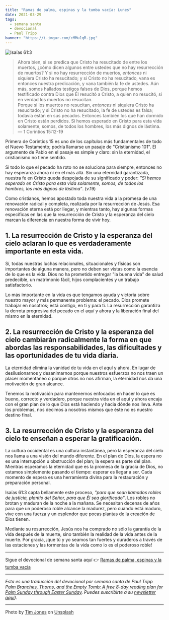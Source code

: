 ```yaml
---
title: "Ramas de palma, espinas y la tumba vacía: Lunes"
date: 2021-03-29
tags:
  - semana santa
  - devocional
  - Paul Tripp
banner: "https://i.imgur.com/cMMu1qR.jpg"
---
```



![Isaías 61:3](https://i.imgur.com/cMMu1qR.jpg)

> Ahora bien, si se predica que Cristo ha resucitado de entre los muertos, ¿cómo dicen algunos entre ustedes que no hay resurrección de muertos? Y si no hay resurrección de muertos, _entonces_ ni siquiera Cristo ha resucitado; y si Cristo no ha resucitado, vana es entonces nuestra predicación, y vana también la fe de ustedes. Aún más, somos hallados testigos falsos de Dios, porque hemos testificado contra Dios que Él resucitó a Cristo, a quien no resucitó, si en verdad los muertos no resucitan. <br />
> Porque si los muertos no resucitan, _entonces_ ni siquiera Cristo ha resucitado; y si Cristo no ha resucitado, la fe de ustedes es falsa; todavía están en sus pecados. Entonces también los que han dormido en Cristo están perdidos. Si hemos esperado en Cristo para esta vida solamente, somos, de todos los hombres, los más dignos de lástima.<br />
> — 1 Corintios 15:12-19

Primera de Corintios 15 es uno de los capítulos más fundamentales de todo el Nuevo Testamento; podría llamarse un pasaje de "Cristianismo 101". El argumento de Pablo en el pasaje es simple y claro: sin la eternidad, el cristianismo no tiene sentido.

Si todo lo que el pecado ha roto no se soluciona para siempre, entonces no hay esperanza ahora ni en el más allá. Sin una eternidad garantizada, nuestra fe en Cristo queda despojada de su significado y poder: _”Si hemos esperado en Cristo para esta vida solamente, somos, de todos los hombres, los más dignos de lástima”_. (v.19)

Como cristianos, hemos apostado toda nuestra vida a la promesa de una renovación radical y completa, realizada por la resurrección de Jesús. Esa renovación eterna está por llegar, y mientras tanto, hay algunas formas específicas en las que la resurrección de Cristo y la esperanza del cielo marcan la diferencia en nuestra forma de vivir hoy.

## 1. La resurrección de Cristo y la esperanza del cielo aclaran lo que es verdaderamente importante en esta vida.

Sí, todas nuestras luchas relacionales, situacionales y físicas son importantes de alguna manera, pero no deben ser vistas como la esencia de lo que es la vida. Dios no ha prometido entregar "la buena vida" de salud predecible, un matrimonio fácil, hijos complacientes y un trabajo satisfactorio.

Lo más importante en la vida es que tengamos ayuda y victoria sobre nuestro mayor y más permanente problema: el pecado. Dios promete trabajar en nosotros; está contigo, en ti y para ti. La resurrección garantiza la derrota progresiva del pecado en el aquí y ahora y la liberación final del mismo en la eternidad.

## 2. La resurrección de Cristo y la esperanza del cielo cambiarán radicalmente la forma en que abordas las responsabilidades, las dificultades y las oportunidades de tu vida diaria.

La eternidad elimina la vanidad de tu vida en el aquí y ahora. En lugar de desilusionarnos y desanimarnos porque nuestros esfuerzos no nos traen un placer momentáneo o porque otros no nos afirman, la eternidad nos da una motivación de gran alcance.

Tenemos la motivación para mantenernos enfocados en hacer lo que es bueno, correcto y verdadero, porque nuestra vida en el aquí y ahora encaja con el gran plan de lo que Dios está haciendo y hacia dónde nos lleva. Ante los problemas, nos decimos a nosotros mismos que éste no es nuestro destino final.

## 3. La resurrección de Cristo y la esperanza del cielo te enseñan a esperar la gratificación.

La cultura occidental es una cultura instantánea, pero la esperanza del cielo nos llama a una visión del mundo diferente. En el plan de Dios, la espera no es una interrupción u obstrucción del plan; la espera es parte del plan. Mientras esperamos la eternidad que es la promesa de la gracia de Dios, no estamos simplemente pasando el tiempo: esperar es llegar a ser. Cada momento de espera es una herramienta divina para la restauración y preparación personal.

Isaías 61:3 capta bellamente este proceso, _”para que sean llamados robles de justicia, plantío del Señor, para que Él sea glorificado"_. Los robles no brotan y maduran de la noche a la mañana. Se necesitan decenas de años para que un poderoso roble alcance la madurez, pero cuando está maduro, vive con una fuerza y un esplendor que pocas plantas de la creación de Dios tienen.

Mediante su resurrección, Jesús nos ha comprado no sólo la garantía de la vida después de la muerte, sino también la realidad de la vida antes de la muerte. Por gracia, ¡que tú y yo seamos tan fuertes y duraderos a través de las estaciones y las tormentas de la vida como lo es el poderoso roble!

---

Sigue el devocional de semana santa aquí 👉 [Ramas de palma, espinas y la tumba vacía](/blog/ramas-de-palma-espinas-y-la-tumba-vacia)

---

_Esta es una traducción del devocional por semana santa de Paul Tripp [Palm Branches, Thorns, and the Empty Tomb: A free 8-day reading plan for Palm Sunday
through Easter Sunday](https://cdn.shopify.com/s/files/1/1695/6503/files/Journey_to_the_Cross_Download.pdf?v=1615329390). Puedes suscribirte a su [newsletter aquí](https://www.paultripp.com))._

---

Photo by <a href="https://unsplash.com/@timajones?utm_source=unsplash&utm_medium=referral&utm_content=creditCopyText">Tim Jones</a> on <a href="https://unsplash.com/s/photos/oak-tree?utm_source=unsplash&utm_medium=referral&utm_content=creditCopyText">Unsplash</a>

<Author authorKey="paul-tripp" />
